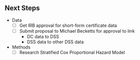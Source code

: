 ## Next Steps

- Data
  - [ ] Get IRB approval for short-form certificate data
  - [ ] Submit proposal to Michael Becketts for approval to link
    - DC data to DSS
    - DSS data to other DSS data
- Methods
  - [ ] Research Stratified Cox Proportional Hazard Model